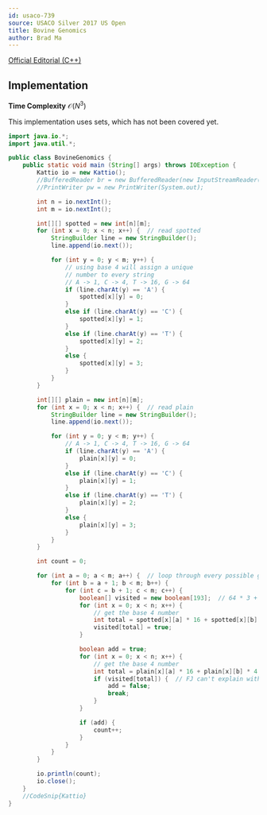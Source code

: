 ```yaml
---
id: usaco-739
source: USACO Silver 2017 US Open 
title: Bovine Genomics
author: Brad Ma
---
```


[Official Editorial (C++)](http://www.usaco.org/current/data/sol_cownomics_silver_open17.html)

## Implementation

**Time Complexity** $\mathcal{O}(N^3)$

<LanguageSection>
  
<JavaSection>
  
<Warning>
This implementation uses sets, which has not been covered yet.
</Warning>
  
```java
import java.io.*;
import java.util.*;

public class BovineGenomics {
	public static void main (String[] args) throws IOException {
		Kattio io = new Kattio();
		//BufferedReader br = new BufferedReader(new InputStreamReader(System.in));
		//PrintWriter pw = new PrintWriter(System.out);

		int n = io.nextInt();
		int m = io.nextInt();

		int[][] spotted = new int[n][m];
		for (int x = 0; x < n; x++) {  // read spotted
			StringBuilder line = new StringBuilder();
			line.append(io.next());

			for (int y = 0; y < m; y++) {
				// using base 4 will assign a unique
				// number to every string
				// A -> 1, C -> 4, T -> 16, G -> 64
				if (line.charAt(y) == 'A') {
					spotted[x][y] = 0;
				}
				else if (line.charAt(y) == 'C') {
					spotted[x][y] = 1;
				}
				else if (line.charAt(y) == 'T') {
					spotted[x][y] = 2;
				}
				else {
					spotted[x][y] = 3;
				}
			}
		}

		int[][] plain = new int[n][m];
		for (int x = 0; x < n; x++) {  // read plain
			StringBuilder line = new StringBuilder();
			line.append(io.next());

			for (int y = 0; y < m; y++) {
				// A -> 1, C -> 4, T -> 16, G -> 64
				if (line.charAt(y) == 'A') {
					plain[x][y] = 0;
				}
				else if (line.charAt(y) == 'C') {
					plain[x][y] = 1;
				}
				else if (line.charAt(y) == 'T') {
					plain[x][y] = 2;
				}
				else {
					plain[x][y] = 3;
				}
			}
		}

		int count = 0;

		for (int a = 0; a < m; a++) {  // loop through every possible group of 3
			for (int b = a + 1; b < m; b++) {
				for (int c = b + 1; c < m; c++) {
					boolean[] visited = new boolean[193];  // 64 * 3 + 1
					for (int x = 0; x < n; x++) {
						// get the base 4 number
						int total = spotted[x][a] * 16 + spotted[x][b] * 4 + spotted[x][c] * 1;
						visited[total] = true;
					}

					boolean add = true;
					for (int x = 0; x < n; x++) {
						// get the base 4 number
						int total = plain[x][a] * 16 + plain[x][b] * 4 + plain[x][c] * 1;
						if (visited[total]) {  // FJ can't explain with this combination of 3, so don't add
							add = false;
							break;
						}
					}

					if (add) {
						count++;
					}
				}
			}
		}

		io.println(count);
		io.close();
	}
	//CodeSnip{Kattio}
}  
```
  
</JavaSection>
  
</LanguageSection>























